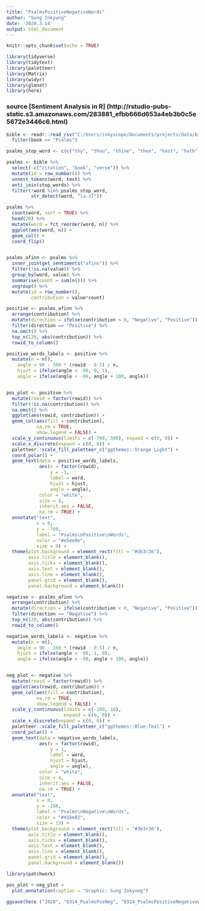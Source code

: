 ```yaml
---
title: "PsalmsPositiveNegativeWords"
author: "Sung Inkyung"
date: '2020.3.14'
output: html_document
---
```


```r
knitr::opts_chunk$set(echo = TRUE)
```

```r
library(tidyverse)
library(tidytext)
library(paletteer)
library(Matrix)
library(widyr)
library(glmnet)
library(here)

```
### source [Sentiment Analysis in R] (http://rstudio-pubs-static.s3.amazonaws.com/283881_efbb666d653a4eb3b0c5e5672e3446c6.html)
```r
bible <- readr::read_csv("C:/Users/inkyscope/Documents/projects/data/bible_kjv_new.csv") %>% 
  filter(book == "Psalms")
```

```r
psalms_stop_word <- c(c("thy", "thou", "thine", "thee", "hast", "hath", "lord", "god", "ye", "yea"))

psalms <- bible %>% 
  select(-c("citation", "book", "verse")) %>% 
  mutate(id = row_number()) %>% 
  unnest_tokens(word, text) %>% 
  anti_join(stop_words) %>% 
  filter(!word %in% psalms_stop_word,
         str_detect(word, "[a-z]"))

psalms %>% 
  count(word, sort = TRUE) %>% 
  head(20) %>% 
  mutate(word = fct_reorder(word, n)) %>% 
  ggplot(aes(word, n)) +
  geom_col() +
  coord_flip()


psalms_afinn <- psalms %>% 
  inner_join(get_sentiments("afinn")) %>% 
  filter(!is.na(value)) %>% 
  group_by(word, value) %>% 
  summarise(count = sum(n())) %>% 
  ungroup() %>% 
  mutate(id = row_number(),
         contribution = value*count) 
```
```r
positive <- psalms_afinn %>% 
  arrange(contribution) %>% 
  mutate(direction = ifelse(contribution < 0, "Negative", "Positive")) %>% 
  filter(direction == "Positive") %>% 
  na.omit() %>% 
  top_n(120, abs(contribution)) %>% 
  rowid_to_column()

positive_words_labels <- positive %>%
  mutate(n = n(),
    angle = 90 - 360 * (rowid - 0.5) / n,
    hjust = ifelse(angle < -90, 0, 1),
    angle = ifelse(angle < -90, angle + 180, angle))


pos_plot <- positive %>% 
  mutate(rowid = factor(rowid)) %>% 
  filter(!is.na(contribution)) %>% 
  na.omit() %>% 
  ggplot(aes(rowid, contribution)) +
  geom_col(aes(fill = contribution), 
           na.rm = TRUE,
           show.legend = FALSE) +
  scale_y_continuous(limits = c(-700, 500), expand = c(0, 0)) +
  scale_x_discrete(expand = c(0, 0)) +
  paletteer::scale_fill_paletteer_c("ggthemes::Orange Light") +
  coord_polar() +
  geom_text(data = positive_words_labels,
            aes(x = factor(rowid),
                y = -1,
                label = word,
                hjust = hjust,
                angle = angle),
            color = "white",
            size = 4, 
            inherit.aes = FALSE,
            na.rm = TRUE) +
  annotate("text",
           x = 0,
           y = -700,
           label = "Psalms\nPositive\nWords",
           color = "#e5ee8e",
           size = 9) +
  theme(plot.background = element_rect(fill = "#3b3c36"),
        axis.title = element_blank(),
        axis.ticks = element_blank(),
        axis.text = element_blank(),
        axis.line = element_blank(),
        panel.grid = element_blank(),
        panel.background = element_blank())
```


```r
negative <- psalms_afinn %>% 
  arrange(contribution) %>% 
  mutate(direction = ifelse(contribution < 0, "Negative", "Positive")) %>% 
  filter(direction == "Negative") %>% 
  top_n(120, abs(contribution)) %>% 
  rowid_to_column()

negative_words_labels <- negative %>%
  mutate(n = n(),
    angle = 90 - 360 * (rowid - 0.5) / n,
    hjust = ifelse(angle < -90, 1, 0),
    angle = ifelse(angle < -90, angle + 180, angle))


neg_plot <- negative %>% 
  mutate(rowid = factor(rowid)) %>% 
  ggplot(aes(rowid, contribution)) +
  geom_col(aes(fill = contribution), 
           na.rm = TRUE,
           show.legend = FALSE) +
  scale_y_continuous(limits = c(-180, 10), 
                     expand = c(0, 0)) +
  scale_x_discrete(expand = c(0, 0)) +
  paletteer::scale_fill_paletteer_c("ggthemes::Blue-Teal") +
  coord_polar() +
  geom_text(data = negative_words_labels,
            aes(x = factor(rowid),
                y = 1,
                label = word,
                hjust = hjust,
                angle = angle),
            color = "white",
            size = 4, 
            inherit.aes = FALSE,
            na.rm = TRUE) +
  annotate("text",
           x = 0,
           y = -180,
           label = "Psalms\nNegative\nWords",
           color = "#456e82",
           size = 13) +
  theme(plot.background = element_rect(fill = "#3b3c36"),
        axis.title = element_blank(),
        axis.ticks = element_blank(),
        axis.text = element_blank(),
        axis.line = element_blank(),
        panel.grid = element_blank(),
        panel.background = element_blank())

```

```r
library(patchwork)

pos_plot + neg_plot +
  plot_annotation(caption = "Graphic: Sung Inkyung")

ggsave(here ("2020", "0314_PsalmsPosNeg", "0314_PsalmsPositiveNegativeWords.png"), width = 40, height = 40, units = "cm")
```



